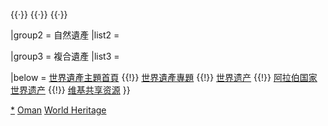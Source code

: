 {{Navbox
|name  = 阿曼世界遗产
|title = {{flagdeco|OMA}} [[阿曼世界遺產名錄|阿曼世界遗产]]
|state = autocollapse
|image = {{location map+ |Oman |caption= |places=
<!-- 文化遺產 /-->
         <!-- ↓1010乳香之路 /-->
             {{location map~ |Oman |label= |position= |link= |mark=Blue 0080ff pog.svg |marksize=4
                |lat_deg=18 |lat_min=15 |lat_sec=18 |lat_dir=N
                |lon_deg=53 |lon_min=38 |lon_sec=56 |lon_dir=E
             }}
             {{location map~ |Oman |label= |position= |link= |mark=Blue 0080ff pog.svg |marksize=4
                |lat_deg=17 |lat_min=2 |lat_sec=20 |lat_dir=N
                |lon_deg=54 |lon_min=26 |lon_sec=4 |lon_dir=E
             }}
             {{location map~ |Oman |label= |position= |link=拜利德遗址公园 |mark=Blue 0080ff pog.svg |marksize=4
                |lat_deg=17 |lat_min=0 |lat_sec=28 |lat_dir=N
                |lon_deg=54 |lon_min=8 |lon_sec=3 |lon_dir=E
             }}
             {{location map~ |Oman |label=1010 |position=top |link=乳香之路 |mark=Blue 0080ff pog.svg |marksize=4
                |lat_deg=17 |lat_min=20 |lat_sec=20 |lat_dir=N
                |lon_deg=54 |lon_min=4 |lon_sec=36 |lon_dir=E
             }}
         <!-- ↑1010乳香之路 /-->
         <!-- ↓1207阿曼的阿夫拉贾灌溉体系 /-->
             {{location map~ |Oman |label= |position=right |link= |mark=Green 00ff00 pog.svg |marksize=4
                |lat_deg=22 |lat_min=55 |lat_sec=24 |lat_dir=N
                |lon_deg=57 |lon_min=40 |lon_sec=3 |lon_dir=E
             }}
             {{location map~ |Oman |label= |position= |link= |mark=Green 00ff00 pog.svg |marksize=4
                |lat_deg=22 |lat_min=56 |lat_sec=19 |lat_dir=N
                |lon_deg=57 |lon_min=45 |lon_sec=48 |lon_dir=E
             }}
             {{location map~ |Oman |label= |position= |link= |mark=Green 00ff00 pog.svg |marksize=4
                |lat_deg=22 |lat_min=58 |lat_sec=18 |lat_dir=N
                |lon_deg=57 |lon_min=32 |lon_sec=57 |lon_dir=E
             }}
             {{location map~ |Oman |label= |position= |link= |mark=Green 00ff00 pog.svg |marksize=4
                |lat_deg=22 |lat_min=47 |lat_sec=30 |lat_dir=N
                |lon_deg=59 |lon_min=07 |lon_sec=18 |lon_dir=E
             }}
             {{location map~ |Oman |label=1207 |position= |link=阿夫拉贾灌溉体系 |mark=Green 00ff00 pog.svg |marksize=4
                |lat_deg=23 |lat_min=23 |lat_sec=2 |lat_dir=N
                |lon_deg=57 |lon_min=26 |lon_sec=12 |lon_dir=E
             }}
         <!-- ↑1207阿曼的阿夫拉贾灌溉体系 /-->
             {{location map~ |Oman |label=433 |position=left |link=巴赫莱要塞 |mark=Blue 0080ff pog.svg |marksize=
                |lat_deg=22 |lat_min=57 |lat_sec=51.012 |lat_dir=N
                |lon_deg=57 |lon_min=18 |lon_sec=3.996 |lon_dir=E
             }}
             {{location map~ |Oman |label=434 |position=left |link=巴特、库特姆和艾因考古遗址 |mark=Blue 0080ff pog.svg |marksize=
                |lat_deg=23 |lat_min=16 |lat_sec=11.496 |lat_dir=N
                |lon_deg=56 |lon_min=44 |lon_sec=42 |lon_dir=E
             }}
             {{location map~ |Oman |label=1537 |position=bottom |link=盖勒哈特古城 |mark=Blue 0080ff pog.svg |marksize=
                |lat_deg=22 |lat_min=41 |lat_sec=42.8 |lat_dir=N
                |lon_deg=59 |lon_min=22 |lon_sec=41.2 |lon_dir=E
             }}
<!-- 自然遺產 /-->
             {{location map~ |Oman |label=654 |position= |link=阿拉伯羚羊保护区 |mark=Dark Red 800000 pog.svg 
                |lat_deg=19 |lat_min=41 |lat_sec=60 |lat_dir=N
                |lon_deg=57 |lon_min=0 |lon_sec=0 |lon_dir=E
             }}
         }}

|basestyle  = background:#D1E5F2;
|titlestyle = background-color: #B5D8EF
|belowstyle = font-size:85%;

|group1 = 文化遺產
|list1  = <div>
{{nowrap|{{colortext|433|c=blue}}：[[巴赫莱要塞]]}}{{·}}
{{nowrap|{{colortext|434|c=blue}}：[[巴特、库特姆和艾因考古遗址|巴特·库特姆和艾因考古遗址]]}}{{·}}
{{nowrap|{{colortext|1010|c=blue}}：[[乳香之路]]}}{{nowrap|（共4處）}}{{·}}
{{nowrap|{{colortext|1207|c=limegreen}}：[[阿夫拉贾灌溉体系|阿曼的阿夫拉贾灌溉体系]]}}{{nowrap|（共5處）}}{{·}}
{{nowrap|{{colortext|1537|c=blue}}：[[盖勒哈特|盖勒哈特古城]]}}
</div>

|group2 = 自然遺產
|list2  = <div>
{{nowrap|{{colortext|654|c=darkred}}：<del>[[阿拉伯羚羊保护区]]</del>（2007年被除名）}}
</div>

|group3 = 複合遺產
|list3  = 

|below = [[Portal:世界遗产|世界遺產主題首頁]] {{!}} [[WikiProject:世界遗产|世界遺產專題]] {{!}} [[世界遗产]] {{!}} [[阿拉伯国家世界遗产]] {{!}} [[:Commons:Category:World Heritage Sites in Oman|维基共享资源]]
}}<noinclude>
{{collapsible option}}
[[Category:阿曼世界遗产|*]]
[[Category:阿拉伯國家世界遺產模板|Oman]]
[[Category:阿曼模板|World Heritage]]
</noinclude>